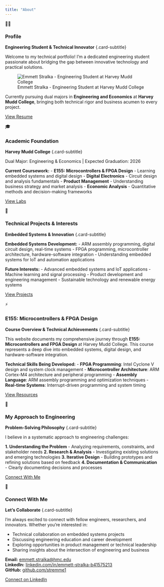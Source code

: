 ```yaml
---
title: "About"
---
```


::: {.featured-grid}
::: {.featured-card .scroll-animate-scale}
::: {.featured-card-content}
::: {.featured-icon}
👨‍💻
:::
### Profile
**Engineering Student & Technical Innovator** {.card-subtitle}

Welcome to my technical portfolio! I'm a dedicated engineering student passionate about bridging the gap between innovative technology and practical solutions.

![Emmett Stralka - Engineering Student at Harvey Mudd College](images/headshot.jpg){.about-image}

Currently pursuing dual majors in **Engineering and Economics** at **Harvey Mudd College**, bringing both technical rigor and business acumen to every project.

[View Resume](resume.qmd){.featured-link}
:::
:::

::: {.featured-card .scroll-animate-left}
::: {.featured-card-content}
::: {.featured-icon}
🎓
:::
### Academic Foundation
**Harvey Mudd College** {.card-subtitle}

Dual Major: Engineering & Economics | Expected Graduation: 2026

**Current Coursework:**
- **E155: Microcontrollers & FPGA Design** - Learning embedded systems and digital design
- **Digital Electronics** - Circuit design and analysis fundamentals
- **Product Management** - Understanding business strategy and market analysis
- **Economic Analysis** - Quantitative methods and decision-making frameworks

[View Labs](labs.qmd){.featured-link}
:::
:::

::: {.featured-card .scroll-animate-right}
::: {.featured-card-content}
::: {.featured-icon}
🚀
:::
### Technical Projects & Interests
**Embedded Systems & Innovation** {.card-subtitle}

**Embedded Systems Development:**
- ARM assembly programming, digital circuit design, real-time systems
- FPGA programming, microcontroller architecture, hardware-software integration
- Understanding embedded systems for IoT and automation applications

**Future Interests:**
- Advanced embedded systems and IoT applications
- Machine learning and signal processing
- Product development and engineering management
- Sustainable technology and renewable energy systems

[View Projects](projects.qmd){.featured-link}
:::
:::

::: {.featured-card .scroll-animate-left}
::: {.featured-card-content}
::: {.featured-icon}
⚡
:::
### E155: Microcontrollers & FPGA Design
**Course Overview & Technical Achievements** {.card-subtitle}

This website documents my comprehensive journey through **E155: Microcontrollers and FPGA Design** at Harvey Mudd College. This course represents a deep dive into embedded systems, digital design, and hardware-software integration.

**Technical Skills Being Developed:**
- **FPGA Programming**: Intel Cyclone V design and system clock management
- **Microcontroller Architecture**: ARM Cortex-M4 architecture and peripheral programming
- **Assembly Language**: ARM assembly programming and optimization techniques
- **Real-time Systems**: Interrupt-driven programming and system timing

[View Resources](resources.qmd){.featured-link}
:::
:::

::: {.featured-card .scroll-animate-scale}
::: {.featured-card-content}
::: {.featured-icon}
🎯
:::
### My Approach to Engineering
**Problem-Solving Philosophy** {.card-subtitle}

I believe in a systematic approach to engineering challenges:

**1. Understanding the Problem** - Analyzing requirements, constraints, and stakeholder needs
**2. Research & Analysis** - Investigating existing solutions and emerging technologies
**3. Iterative Design** - Building prototypes and refining solutions based on feedback
**4. Documentation & Communication** - Clearly documenting decisions and processes

[Connect With Me](#contact){.featured-link}
:::
:::

::: {.featured-card .scroll-animate-right}
::: {.featured-card-content}
::: {.featured-icon}
🤝
:::
### Connect With Me
**Let's Collaborate** {.card-subtitle}

I'm always excited to connect with fellow engineers, researchers, and innovators. Whether you're interested in:

- Technical collaboration on embedded systems projects
- Discussing engineering education and career development
- Exploring opportunities in product management or technical leadership
- Sharing insights about the intersection of engineering and business

**Email:** [emmett.stralka@hmc.edu](mailto:emmett.stralka@hmc.edu)  
**LinkedIn:** [linkedin.com/in/emmett-stralka-b41575213](https://www.linkedin.com/in/emmett-stralka-b41575213/)  
**GitHub:** [github.com/stremme1](https://github.com/stremme1)

[Connect on LinkedIn](https://www.linkedin.com/in/emmett-stralka-b41575213/){.featured-link}
:::
:::
:::

<script src="scroll-animations.js"></script>
